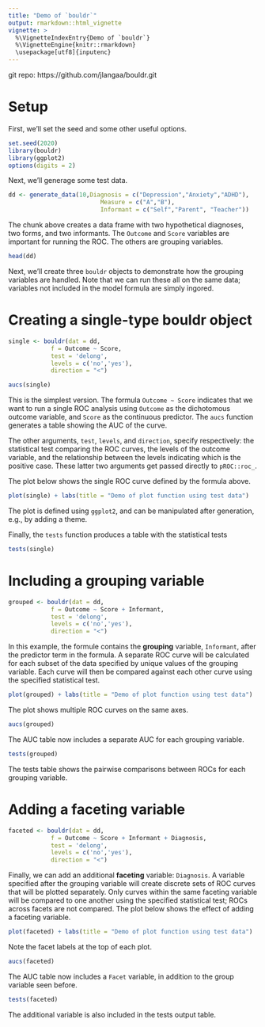 ```yaml
---
title: "Demo of `bouldr`"
output: rmarkdown::html_vignette
vignette: >
  %\VignetteIndexEntry{Demo of `bouldr`}
  %\VignetteEngine{knitr::rmarkdown}
  \usepackage[utf8]{inputenc}
---
```

git repo: https://github.com/jlangaa/bouldr.git

# Setup

First, we'll set the seed and some other useful options.

```r
set.seed(2020)
library(bouldr)
library(ggplot2)
options(digits = 2)
```

Next, we'll generage some test data. 

```r
dd <- generate_data(10,Diagnosis = c("Depression","Anxiety","ADHD"),
                          Measure = c("A","B"),
                          Informant = c("Self","Parent", "Teacher"))

```

The chunk above creates a data frame with two hypothetical diagnoses, two forms, and two informants. The `Outcome` and `Score` variables are important for running the ROC. The others are grouping variables.

```r
head(dd)
```


Next, we'll create three `bouldr` objects to demonstrate how the grouping variables are handled. Note that we can run these all on the same data; variables not included in the model formula are simply ingored.

# Creating a single-type bouldr object

```r
single <- bouldr(dat = dd,
            f = Outcome ~ Score,
            test = 'delong',
            levels = c('no','yes'),
            direction = "<")

aucs(single)
```

This is the simplest version. The formula `Outcome ~ Score` indicates that we want to run a single ROC analysis using `Outcome` as the dichotomous outcome variable, and `Score` as the continuous predictor. The `aucs` function generates a table showing the AUC of the curve.

The other arguments, `test`, `levels`, and `direction`, specify respectively: the statistical test comparing the ROC curves, the levels of the outcome variable, and the relationship between the levels indicating which is the positive case. These latter two arguments get passed directly to `pROC::roc_`.

The plot below shows the single ROC curve defined by the formula above.

```r
plot(single) + labs(title = "Demo of plot function using test data")
```

The plot is defined using `ggplot2`, and can be manipulated after generation, e.g., by adding a theme.

Finally, the `tests` function produces a table with the statistical tests

```r
tests(single)
```

# Including a grouping variable

```r
grouped <- bouldr(dat = dd,
            f = Outcome ~ Score + Informant,
            test = 'delong',
            levels = c('no','yes'),
            direction = "<")
```

In this example, the formule contains the **grouping** variable, `Informant`, after the predictor term in the formula. A separate ROC curve will be calculated for each subset of the data specified by unique values of the grouping variable. Each curve will then be compared against each other curve using the specified statistical test.

```r
plot(grouped) + labs(title = "Demo of plot function using test data")
```

The plot shows multiple ROC curves on the same axes.

```r
aucs(grouped)
```

The AUC table now includes a separate AUC for each grouping variable.

```r
tests(grouped)
```

The tests table shows the pairwise comparisons between ROCs for each grouping variable.

# Adding a faceting variable

```r
faceted <- bouldr(dat = dd,
            f = Outcome ~ Score + Informant + Diagnosis,
            test = 'delong',
            levels = c('no','yes'),
            direction = "<")
```

Finally, we can add an additional **faceting** variable: `Diagnosis`. A variable specified after the grouping variable will create discrete sets of ROC curves that will be plotted separately. Only curves within the same faceting variable will be compared to one another using the specified statistical test; ROCs across facets are not compared. The plot below shows the effect of adding a faceting variable.


```r
plot(faceted) + labs(title = "Demo of plot function using test data")
```

Note the facet labels at the top of each plot.

```r
aucs(faceted)
```

The AUC table now includes a `Facet` variable, in addition to the group variable seen before.

```r
tests(faceted)
```

The additional variable is also included in the tests output table.
